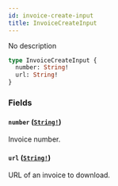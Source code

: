 ```yaml
---
id: invoice-create-input
title: InvoiceCreateInput
---
```


No description

```graphql
type InvoiceCreateInput {
  number: String!
  url: String!
}
```

### Fields

#### `number` ([`String!`](/api-reference/scalars/string.mdx))

Invoice number.

#### `url` ([`String!`](/api-reference/scalars/string.mdx))

URL of an invoice to download.
